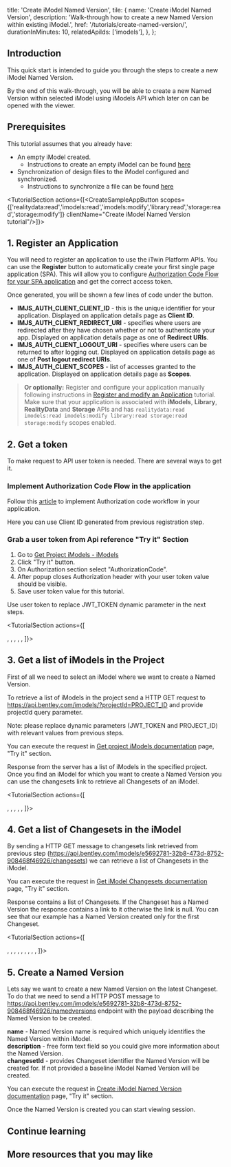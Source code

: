   title: 'Create iModel Named Version',
  tile: {
    name: 'Create iModel Named Version',
    description:
      'Walk-through how to create a new Named Version within existing iModel.',
    href: '/tutorials/create-named-version/',
    durationInMinutes: 10,
    relatedApiIds: ['imodels'],
  },
};

<Introduction 
  skillLevel="Basic" 
  durationInMinutes="10" >

## Introduction

This quick start is intended to guide you through the steps to create a new iModel Named Version.

By the end of this walk-through, you will be able to create a new Named Version within selected iModel using iModels API which later on can be opened with the viewer.

</Introduction>

<TutorialSection>

## Prerequisites

This tutorial assumes that you already have:

- An empty iModel created.
  - Instructions to create an empty iModel can be found [here](/tutorials/create-empty-imodel)
- Synchronization of design files to the iModel configured and synchronized.
  - Instructions to synchronize a file can be found [here](/tutorials/synchronization-tutorial)

</TutorialSection>

<TutorialSection actions={[<CreateSampleAppButton scopes={['realitydata:read','imodels:read','imodels:modify','library:read','storage:read','storage:modify']} clientName="Create iModel Named Version tutorial"/>]}>

## 1. Register an Application

You will need to register an application to use the iTwin Platform APIs. You can use the **Register** button to automatically create your first single page application (SPA). This will allow you to configure [Authorization Code Flow for your SPA application](/apis/overview/authorization/#authorizesinglepageapplicationsspaanddesktopmobileapplicationsnative) and get the correct access token.

Once generated, you will be shown a few lines of code under the button.

- **IMJS_AUTH_CLIENT_CLIENT_ID** - this is the unique identifier for your application. Displayed on application details page as **Client ID**.
- **IMJS_AUTH_CLIENT_REDIRECT_URI** - specifies where users are redirected after they have chosen whether or not to authenticate your app. Displayed on application details page as one of **Redirect URIs**.
- **IMJS_AUTH_CLIENT_LOGOUT_URI** - specifies where users can be returned to after logging out. Displayed on application details page as one of **Post logout redirect URIs**.
- **IMJS_AUTH_CLIENT_SCOPES** - list of accesses granted to the application. Displayed on application details page as **Scopes**.

> **Or optionally:** Register and configure your application manually following instructions in [Register and modify an Application](/tutorials/register-and-modify-application/) tutorial.
> Make sure that your application is associated with **iModels**, **Library**, **RealityData** and **Storage** APIs and has `realitydata:read imodels:read imodels:modify library:read storage:read storage:modify` scopes enabled.

</TutorialSection>

<TutorialSection>

## 2. Get a token

To make request to API user token is needed. There are several ways to get it.

### Implement Authorization Code Flow in the application

Follow this [article](/apis/overview/authorization/) to implement Authorization code workflow in your application.

<Alert type="informational">
  Here you can use Client ID generated from previous registration step.
</Alert>

### Grab a user token from Api reference "Try it" Section

1. Go to [Get Project iModels - iModels](/apis/imodels/operations/get-project-imodels/)
1. Click "Try it" button.
1. On Authorization section select "AuthorizationCode".
1. After popup closes Authorization header with your user token value should be visible.
1. Save user token value for this tutorial.

<Alert type="informational">
  Use user token to replace JWT_TOKEN dynamic parameter in the next steps.
</Alert>

</TutorialSection>

<TutorialSection actions={[
  <Title>Request Syntax</Title>,
  <CodeBlock language="http" code={`GET https://api.bentley.com/imodels/?projectId=PROJECT_ID HTTP/1.1`} />,
  <Title>Request Headers</Title>,
  <CodeBlock language="http" code={`Accept: application/vnd.bentley.itwin-platform.v1+json
Prefer: return=representation
Authorization: Bearer JWT_TOKEN`} />,
  <Title>Response Headers</Title>,
  <CodeBlock language="http" code={`Content-Type: application/json
Etag: "P7yWLBoFpMcFbE25CKMLNCqoZ4Q="`} />,
  <Title>Response Body</Title>,
  <CodeBlock language="json" code={`{
  "iModels":[
    {
      "id":"5e19bee0-3aea-4355-a9f0-c6df9989ee7d",
      "displayName":"Sun City Renewable-energy Plant",
      "name":"Sun City Renewable-energy Plant",
      "description":"Overall model of wind and solar farms in Sun City",
      "initialized":true,
      "createdDateTime":"2020-10-20T10:51:33.1700000Z",
      "projectId":"PROJECT_ID",
      "_links":{
        "creator":{
          "href":"https://api.bentley.com/imodels/5e19bee0-3aea-4355-a9f0-c6df9989ee7d/users/42101fba-847a-4f4e-85a8-a4bed89065e4"
        },
        "changesets":{
          "href":"https://api.bentley.com/imodels/5e19bee0-3aea-4355-a9f0-c6df9989ee7d/changesets"
        }
      }
    },
    {
      "id":"e5692781-32b8-473d-8752-908468f46926",
      "displayName":"Power Town Processing Plant",
      "name":"Power Town Processing Plant",
      "description":"Overall model of processing plant in Power town",
      "initialized":true,
      "createdDateTime":"2020-10-20T10:51:33.1700000Z",
      "projectId":"PROJECT_ID",
      "_links":{
        "creator":{
          "href":"https://api.bentley.com/imodels/e5692781-32b8-473d-8752-908468f46926/users/42101fba-847a-4f4e-85a8-a4bed89065e4"
        },
        "changesets":{
          "href":"https://api.bentley.com/imodels/e5692781-32b8-473d-8752-908468f46926/changesets"
        }
      }
    }
  ],
  "_links":{
    "self":{
      "href":"https://api.bentley.com/imodels?projectId=PROJECT_ID&$skip=0&$top=100"
    },
    "prev":{
      "href":"https://api.bentley.com/imodels?projectId=PROJECT_ID&$skip=0&$top=100"
    },
    "next":{
      "href":"https://api.bentley.com/imodels?projectId=PROJECT_ID&$skip=100&$top=100"
    }
  }
}`} />
]}>

## 3. Get a list of iModels in the Project

First of all we need to select an iModel where we want to create a Named Version.

To retrieve a list of iModels in the project send a HTTP GET request to https://api.bentley.com/imodels/?projectId=PROJECT_ID and provide projectId query parameter.

<Alert type="informational">
  Note: please replace dynamic parameters (JWT_TOKEN and PROJECT_ID) with
  relevant values from previous steps.
</Alert>

You can execute the request in [Get project iModels documentation](/apis/imodels/operations/get-project-imodels/) page, "Try it" section.

Response from the server has a list of iModels in the specified project.
Once you find an iModel for which you want to create a Named Version you can use the changesets link to retrieve all Changesets of an iModel.

</TutorialSection>

<TutorialSection actions={[
  <Title>Request Syntax</Title>,
  <CodeBlock language="http" code={`GET https://api.bentley.com/imodels/e5692781-32b8-473d-8752-908468f46926/changesets HTTP/1.1`} />,
  <Title>Request Headers</Title>,
  <CodeBlock language="http" code={`Accept: application/vnd.bentley.itwin-platform.v1+json
Prefer: return=representation
Authorization: Bearer JWT_TOKEN`} />,
  <Title>Response Headers</Title>,
  <CodeBlock language="http" code={`Content-Type: application/json
Etag: "20EzIoC8ZD/iWVKQt4AnPlr/Otg="`} />,
  <Title>Response Body</Title>,
  <CodeBlock language="json" code={`{
  "changesets":[
    {
      "id":"a1ecbdc8c4f6173004f9f881914a57c5511a362b",
      "displayName":"1",
      "description":"Changeset 0",
      "index":1,
      "parentId":"",
      "pushDateTime":"2020-10-21T06:34:45.007Z",
      "application":{
        "name":"iTwin Synchronizer"
      },
      "_links":{
        "creator":{
          "href":"https://api.bentley.com/imodels/e5692781-32b8-473d-8752-908468f46926/users/ea4dfb9f-7f66-4c6f-82c5-0efad1636a1f"
        },
        "namedVersion":{
          "href":"https://api.bentley.com/imodels/e5692781-32b8-473d-8752-908468f46926/namedversions/a9f63fc0-ecab-440b-ba59-1a617e15f543"
        }
      }
    },
    {
      "id":"7caef8ab5afcd99c9e618fb37978c3a03d0409c7",
      "displayName":"2",
      "description":"Changeset 1",
      "index":2,
      "parentId":"a1ecbdc8c4f6173004f9f881914a57c5511a362b",
      "pushDateTime":"2020-10-21T06:34:48.123Z",
      "application":{
        "name":"iTwin Synchronizer"
      },
      "_links":{
        "creator":{
          "href":"https://api.bentley.com/imodels/e5692781-32b8-473d-8752-908468f46926/users/ea4dfb9f-7f66-4c6f-82c5-0efad1636a1f"
        },
        "namedVersion":null
      }
    },
    {
      "id":"a587345859410ce5c2811c7c558d4578938efa00",
      "displayName":"3",
      "description":"Changeset 2",
      "index":3,
      "parentId":"7caef8ab5afcd99c9e618fb37978c3a03d0409c7",
      "pushDateTime":"2020-10-21T06:34:51.13Z",
      "application":{
        "name":"Synchro Modeler"
      },
      "_links":{
        "creator":{
          "href":"https://api.bentley.com/imodels/e5692781-32b8-473d-8752-908468f46926/users/27e3ecc7-ae44-4c9d-b0b5-2f65ec146f1d"
        },
        "namedVersion":null
      }
    },
    {
      "id":"13a61888798b687d41f7c748d7414b428766281f",
      "displayName":"4",
      "description":"Changeset 3",
      "index":4,
      "parentId":"a587345859410ce5c2811c7c558d4578938efa00",
      "pushDateTime":"2020-10-21T06:34:54.13Z",
      "application":{
        "name":"Synchro Modeler"
      },
      "_links":{
        "creator":{
          "href":"https://api.bentley.com/imodels/e5692781-32b8-473d-8752-908468f46926/users/27e3ecc7-ae44-4c9d-b0b5-2f65ec146f1d"
        },
        "namedVersion":null
      }
    }
  ],
  "_links":{
    "self":{
      "href":"https://api.bentley.com/imodels/e5692781-32b8-473d-8752-908468f46926/changesets?$skip=100&$top=100"
    },
    "prev":{
      "href":"https://api.bentley.com/imodels/e5692781-32b8-473d-8752-908468f46926/changesets?$skip=0&$top=100"
    },
    "next":{
      "href":"https://api.bentley.com/imodels/e5692781-32b8-473d-8752-908468f46926/changesets?$skip=200&$top=100"
    }
  }
}`} />
]}>

## 4. Get a list of Changesets in the iModel

By sending a HTTP GET message to changesets link retrieved from previous step (https://api.bentley.com/imodels/e5692781-32b8-473d-8752-908468f46926/changesets) we can retrieve a list of Changesets in the iModel.

You can execute the request in [Get iModel Changesets documentation](/apis/imodels/operations/get-imodel-changesets/) page, "Try it" section.

Response contains a list of Changesets.
If the Changeset has a Named Version the response contains a link to it otherwise the link is null. You can see that our example has a Named Version created only for the first Changeset.

</TutorialSection>

<TutorialSection actions={[
  <Title>Request Syntax</Title>,
  <CodeBlock language="http" code={`POST https://api.bentley.com/imodels/e5692781-32b8-473d-8752-908468f46926/namedversions HTTP/1.1`} />,
  <Title>Request Headers</Title>,
  <CodeBlock language="http" code={`Accept: application/vnd.bentley.itwin-platform.v1+json
Authorization: Bearer JWT_TOKEN`}/>,
  <Title>Request Body</Title>,
  <CodeBlock language="json" code={`{
  "name": "Wind farm design",
  "description": "Finalized wind farm design in Power Town",
  "changesetId": "13a61888798b687d41f7c748d7414b428766281f"
}`} />,
  <Title>Response Headers</Title>,
  <CodeBlock language="http" code={`Content-Type: application/json
Location: https://api.bentley.com/imodels/e5692781-32b8-473d-8752-908468f46926/namedversions/8a7d2fef-9613-47ff-b7e4-9081d51b1716`} />,
  <Title>Response Body</Title>,
  <CodeBlock language="json" code={`{
  "namedVersion":{
    "id":"3020441b-e179-4334-a59a-4fb8deb93df1",
    "displayName":"Wind farm design",
    "name":"Wind farm design",
    "description":"Finalized wind farm design in Power Town",
    "createdDateTime":"2020-10-21T06:42:57.6700000Z",
    "state":"visible",
    "_links":{
      "creator":{
        "href":"https://api.bentley.com/imodels/e5692781-32b8-473d-8752-908468f46926/users/ea4dfb9f-7f66-4c6f-82c5-0efad1636a1f"
      },
      "changeset":{
        "href":"https://api.bentley.com/imodels/e5692781-32b8-473d-8752-908468f46926/changesets/13a61888798b687d41f7c748d7414b428766281f"
      }
    }
  }
}`} />
]}>

## 5. Create a Named Version

Lets say we want to create a new Named Version on the latest Changeset.
To do that we need to send a HTTP POST message to https://api.bentley.com/imodels/e5692781-32b8-473d-8752-908468f46926/namedversions endpoint with the payload describing the Named Version to be created.

**name** - Named Version name is required which uniquely identifies the Named Version within iModel. <br/>
**description** - free form text field so you could give more information about the Named Version.<br />
**changesetId** - provides Changeset identifier the Named Version will be created for. If not provided a baseline iModel Named Version will be created.<br />

You can execute the request in [Create iModel Named Version documentation](/apis/imodels/operations/create-imodel-named-version/) page, "Try it" section.

Once the Named Version is created you can start viewing session.

</TutorialSection>

<ContinueLearningSection>

## Continue learning

<TileList>
  <Tile
    name="React to iModel events"
    description="Guide on how to use the Webhooks REST API to subscribe to iModel events."
    href="/tutorials/react-to-events-using-webhooks"
  ></Tile>
</TileList>

## More resources that you may like

<TileList>
  <ResourceTile
    title="Data Management API documentation"
    href="/api-groups/data-management/"
    description="An overview and detailed Data Management API documentation."
  />
  <ResourceTile
    title="Overview of iModel"
    href="https://www.itwinjs.org/learning/imodels/#imodel-overview"
    description="An overview of iModel data structure."
    isExternal={true}
  />
</TileList>

</ContinueLearningSection>
